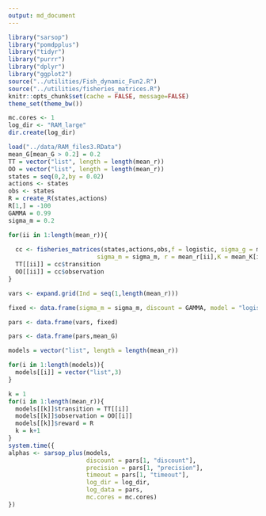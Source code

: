 ```yaml
---
output: md_document
---
```


```r
library("sarsop")
library("pomdpplus")
library("tidyr")
library("purrr")
library("dplyr")
library("ggplot2")
source("../utilities/Fish_dynamic_Fun2.R")
source("../utilities/fisheries_matrices.R")
knitr::opts_chunk$set(cache = FALSE, message=FALSE)
theme_set(theme_bw())
```

```r
mc.cores <- 1
log_dir <- "RAM_large"
dir.create(log_dir)

load("../data/RAM_files3.RData")
mean_G[mean_G > 0.2] = 0.2
TT = vector("list", length = length(mean_r))
OO = vector("list", length = length(mean_r))
states = seq(0,2,by = 0.02)
actions <- states
obs <- states
R = create_R(states,actions)
R[1,] = -100
GAMMA = 0.99
sigma_m = 0.2

for(ii in 1:length(mean_r)){
  
  cc <- fisheries_matrices(states,actions,obs,f = logistic, sigma_g = mean_G[ii],
                         sigma_m = sigma_m, r = mean_r[ii],K = mean_K[ii], noise = "normal")
  TT[[ii]] = cc$transition
  OO[[ii]] = cc$observation
}


```

```r
vars <- expand.grid(Ind = seq(1,length(mean_r)))

fixed <- data.frame(sigma_m = sigma_m, discount = GAMMA, model = "logistic", precision = 0.000000000000000001, timeout = 10000)

pars <- data.frame(vars, fixed)

pars <- data.frame(pars,mean_G)

models = vector("list", length = length(mean_r))  

for(i in 1:length(models)){
  models[[i]] = vector("list",3)
} 

k = 1
for(i in 1:length(mean_r)){
  models[[k]]$transition = TT[[i]]
  models[[k]]$observation = OO[[i]]
  models[[k]]$reward = R
  k = k+1 
}
system.time({
alphas <- sarsop_plus(models, 
                      discount = pars[1, "discount"], 
                      precision = pars[1, "precision"], 
                      timeout = pars[1, "timeout"],
                      log_dir = log_dir, 
                      log_data = pars,
                      mc.cores = mc.cores)
})
```

